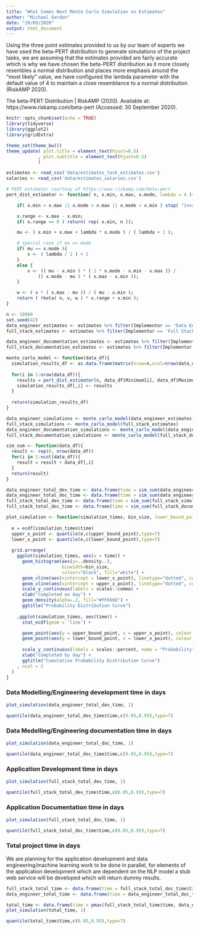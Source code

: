 ```yaml
---
title: "What Comes Next Monte Carlo Simulation on Estimates"
author: "Michael Gordon"
date: "29/09/2020"
output: html_document
---
```


Using the three point estimates provided to us by our team of experts we have used the beta-PERT distribution to generate simulations of the project tasks, we are assuming that the estimates provided are fairly accurate which is why we have chosen the beta-PERT distribution as it more closely resembles a normal distribution and places more emphasis around the “most likely” value, we have configured the lambda parameter with the default value of 4 to maintain a close resemblance to a normal distribution (RiskAMP 2020).

The beta-PERT Distribution | RiskAMP (2020). Available at: https://www.riskamp.com/beta-pert (Accessed: 30 September 2020).

```r
knitr::opts_chunk$set(echo = TRUE)
library(tidyverse)
library(ggplot2)
library(gridExtra)

theme_set(theme_bw())
theme_update( plot.title = element_text(hjust=0.5)
            , plot.subtitle = element_text(hjust=0.5)
            )

estimates <- read_csv('data/estimates_task_estimates.csv')
salaries <- read_csv('data/estimates_salaries.csv')

# PERT estimator courtesy of https://www.riskamp.com/beta-pert
pert_dist_estimator <- function( n, x.min, x.max, x.mode, lambda = 4 ){

    if( x.min > x.max || x.mode > x.max || x.mode < x.min ) stop( "invalid parameters" );

    x.range <- x.max - x.min;
    if( x.range == 0 ) return( rep( x.min, n ));

    mu <- ( x.min + x.max + lambda * x.mode ) / ( lambda + 2 );

    # special case if mu == mode
    if( mu == x.mode ){
        v <- ( lambda / 2 ) + 1
    }
    else {
        v <- (( mu - x.min ) * ( 2 * x.mode - x.min - x.max )) /
            (( x.mode - mu ) * ( x.max - x.min ));
    }

    w <- ( v * ( x.max - mu )) / ( mu - x.min );
    return ( rbeta( n, v, w ) * x.range + x.min );
}
```


```r
n <- 10000
set.seed(42)
data_engineer_estimates <- estimates %>% filter(Implementor == 'Data Engineer/Data Scientist' & Type != 'Documentation')
full_stack_estimates <- estimates %>% filter(Implementor == 'Full Stack developer' & Type != 'Documentation')

data_engineer_documentation_estimates <- estimates %>% filter(Implementor == 'Data Engineer/Data Scientist' & Type == 'Documentation')
full_stack_documentation_estimates <- estimates %>% filter(Implementor == 'Full Stack developer' & Type == 'Documentation')

monte_carlo_model <- function(data_df){
  simulation_results_df <- as.data.frame(matrix(nrow=n,ncol=nrow(data_df)))
  
  for(i in 1:nrow(data_df)){
    results = pert_dist_estimator(n, data_df$Minimum[i], data_df$Maximum[i], data_df$MostLikely[i])
    simulation_results_df[,i] <- results
  }
  
  return(simulation_results_df)
}

data_engineer_simulations <- monte_carlo_model(data_engineer_estimates)
full_stack_simulations <- monte_carlo_model(full_stack_estimates)
data_engineer_documentation_simulations <- monte_carlo_model(data_engineer_documentation_estimates)
full_stack_documentation_simulations <- monte_carlo_model(full_stack_documentation_estimates)

sim_sum <- function(data_df){
  result <- rep(0, nrow(data_df))
  for(i in 1:ncol(data_df)){
    result = result + data_df[,i]
  }
  return(result)
}

data_engineer_total_dev_time <- data.frame(time = sim_sum(data_engineer_simulations))
data_engineer_total_doc_time <- data.frame(time = sim_sum(data_engineer_documentation_simulations))
full_stack_total_dev_time <- data.frame(time = sim_sum(full_stack_simulations))
full_stack_total_doc_time <- data.frame(time = sim_sum(full_stack_documentation_simulations))
```

```r
plot_simulation <- function(simulation_times, bin_size, lower_bound_point = .05, upper_bound_point = .95){
  
  e = ecdf(simulation_times$time)
  upper_x_point <- quantile(e,c(upper_bound_point),type=7)
  lower_x_point <- quantile(e,c(lower_bound_point),type=7)
  
  grid.arrange(
    ggplot(simulation_times, aes(x = time)) + 
      geom_histogram(aes(y=..density..),      
                     binwidth=bin_size,
                     colour="black", fill="white") +
      geom_vline(aes(xintercept = lower_x_point), linetype="dotted", color = "red") +
      geom_vline(aes(xintercept = upper_x_point), linetype="dotted", color = "red") +
      scale_y_continuous(labels = scales::comma) +
      xlab("Completed on day") +
      geom_density(alpha=.2, fill="#FF6666") +
      ggtitle("Probability Distribution Curve")
    
    ,ggplot(simulation_times, aes(time)) +
      stat_ecdf(geom = 'line') +

      geom_point(aes(y = upper_bound_point, x = upper_x_point), colour = 'red') +
      geom_point(aes(y = lower_bound_point, x = lower_x_point), colour = 'red') +
      
      scale_y_continuous(labels = scales::percent, name = "Probability") +
      xlab("Completed by day") +
      ggtitle("Cumulative Probability Distribution Curve")
    , ncol = 2
  )
}
```

### Data Modelling/Engineering development time in days

```r
plot_simulation(data_engineer_total_dev_time, 1)
```

```r
quantile(data_engineer_total_dev_time$time,c(0.05,0.95),type=7)
```

### Data Medelling/Engineering documentation time in days

```r
plot_simulation(data_engineer_total_doc_time, 1)
```

```r
quantile(data_engineer_total_doc_time$time,c(0.05,0.95),type=7)
```

### Application Development time in days

```r
plot_simulation(full_stack_total_dev_time, 1)
```

```r
quantile(full_stack_total_dev_time$time,c(0.05,0.95),type=7)
```

### Application Documentation time in days

```r
plot_simulation(full_stack_total_doc_time, 1)
```

```r
quantile(full_stack_total_doc_time$time,c(0.05,0.95),type=7)
```

### Total project time in days

We are planning for the application development and data engineering/machine learning work to be done in parallel, for elements of the application development which are dependent on the NLP model a stub web service will be developed which will return dummy results.

```r
full_stack_total_time <- data.frame(time = full_stack_total_doc_time$time + full_stack_total_dev_time$time)
data_engineer_total_time <- data.frame(time = data_engineer_total_doc_time$time + data_engineer_total_dev_time$time)

total_time <- data.frame(time = pmax(full_stack_total_time$time, data_engineer_total_time$time))
plot_simulation(total_time, 1)
```

```r
quantile(total_time$time,c(0.05,0.95),type=7)
```

